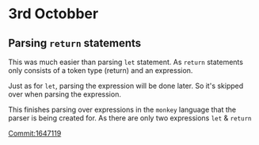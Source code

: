 # 3rd Octobber

## Parsing `return` statements

This was much easier than parsing `let` statement. As `return` statements only consists 
of a token type (return) and an expression.

Just as for `let`, parsing the expression will be done later. So it's skipped over when
parsing the expression.

This finishes parsing over expressions in the `monkey` language that the parser is being
created for. As there are only two expressions `let` & `return`

[Commit:1647119](https://github.com/Cijin/go-interpreter/commit/1647119eb0e3920aec7d209308546684f5f6d032)

